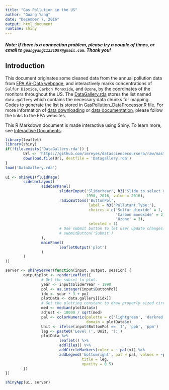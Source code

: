 ```yaml
---
title: "Gas Pollution in the US"
author: "Guang Yang"
date: "December 7, 2016"
output: html_document
runtime: shiny
---
```



##### __Note: If there is a connection problem, please try a couple of times, or email to `guangyang11231987@gmail.com`. Thank you!__

## Introduction

This document originates some cleaned data from the annual pollution data from [EPA Air-Data webpage](https://www.epa.gov/outdoor-air-quality-data), and interactively marks concentrations of `Sulfur Dioxide`, `Carbon Monoxide`, and `Ozone`, by the coordinates of the monitors throughout the US. The [DataGallery.rda](https://github.com/imreyes/datasciencecoursera/blob/master/DevelopingDataProduct/Week2_ProgrammingAssignment/DataGallery.rda) stores the list named `data.gallery` which contains the necessary data chunks for mapping. Codes to generate the list is stored in [GasPollution_DataProcessor.R](https://github.com/imreyes/datasciencecoursera/blob/master/DevelopingDataProduct/Week2_ProgrammingAssignment/GasPollution_DataProcessor.R) file. For more information of [data downloading](https://aqsdr1.epa.gov/aqsweb/aqstmp/airdata/download_files.html) or [data documentation](https://aqsdr1.epa.gov/aqsweb/aqstmp/airdata/FileFormats.html#_annual_summary_files), please follow the links to the EPA websites.

This R Markdown document is made interactive using Shiny. To learn more, see [Interactive Documents](http://rmarkdown.rstudio.com/authoring_shiny.html).

```r
library(leaflet)
library(shiny)
if(!file.exists('DataGallery.rda')) {
        Url <- 'https://github.com/imreyes/datasciencecoursera/raw/master/DevelopingDataProduct/Week2_ProgrammingAssignment/DataGallery.rda'
        download.file(Url, destfile = 'Datagallery.rda')
}
load('DataGallery.rda')
        
ui <- shinyUI(fluidPage(
        sidebarLayout(
                sidebarPanel(
                        sliderInput('SliderYear', h3('Slide to select year:'),
                                    1990, 2016, value = 2016),
                        radioButtons('ButtonPol',
                                     label = h3('Pollutant Type:'),
                                     choices = c('Sulfur dioxide' = 1,
                                                 'Carbon monoxide' = 2,
                                                 'Ozone' = 3),
                                     selected = 1)
                        # Use submit button to let user update changes.
                        # submitButton('Submit')
                ),
                mainPanel(
                        leafletOutput('plot')
                )
        )
))

server <- shinyServer(function(input, output, session) {
        output$plot <- renderLeaflet({
                # Get the subset to plot.
                year <- input$SliderYear - 1990
                pol <- as.integer(input$ButtonPol)
                idx <- year * 3 + pol
                plotData <- data.gallery[[idx]]
                # Get the plotting constant to draw properly sized circles.
                med <- median(plotData$x)
                adjust <- 10000 / sqrt(med)
                pal <- colorNumeric(palette = c('lightgreen', 'darkred'),
                                    domain = plotData$x)
                Unit <- ifelse(input$ButtonPol == '1', 'ppb', 'ppm')
                leg <- paste0('Level (', Unit, '):')
                plotData %>%
                        leaflet() %>%
                        addTiles() %>%
                        addCircleMarkers(color = ~ pal(x)) %>%
                        addLegend('bottomright', pal = pal, values = ~plotData$x,
                                  title = leg,
                                  opacity = 0.5)
        })
})

shinyApp(ui, server)
```
